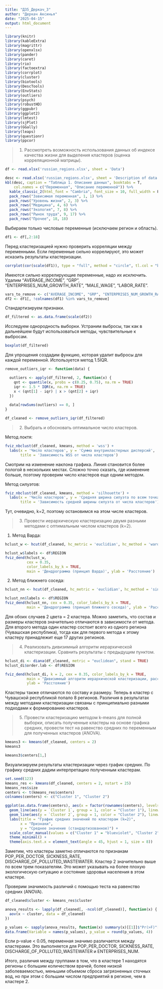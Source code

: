 ---
title: "ДЗ5_Деркач_3"
author: "Деркач Аксинья"
date: "2025-04-15"
output: html_document
---

```{r message=FALSE, warning=FALSE}
library(knitr)
library(kableExtra)
library(magrittr)
library(openxlsx)
library(pander)
library(caret)
library(rio)
library(factoextra)
library(corrplot)
library(cluster)
library(biotools)
library(DescTools)
library(EnvStats)
library(outliers)
library(psych)
library(robustHD)
library(ggpubr)
library(ggplot2)
library(lmtest)
library(sjPlot)
library(GGally)
library(leaps)
library(questionr)
library(ppcor)
```

> 1. Рассмотреть возможность использования данных об индексе качества жизни для выделения кластеров (оценка корреляционной матрицы).

```{r}
df <- read.xlsx('russian_regions.xlsx', sheet = 'Data')
```

```{r, echo = FALSE}
desc <- read.xlsx('russian_regions.xlsx', sheet = 'Description of data')
kbl(desc, caption = "Таблица 1. Описание данных", booktabs = T, 
    col.names = c("Переменная", "Описание переменной")) %>% 
  kable_classic_2(html_font = "Cambria", font_size = 10, full_width = F) %>%
  pack_rows("Зависимая переменная", 1, 1) %>%
  pack_rows("Уровень жизни", 2, 3) %>%
  pack_rows("Медицина", 4, 6) %>%
  pack_rows("Экология", 7, 8) %>%
  pack_rows("Рынок труда", 9, 17) %>%
  pack_rows("Прочее", 18, 18)
```

Выбираем только числовые переменные (исключаем регион и область).

```{r}
df1 <- df[,2:18]
```

Перед кластеризацией нужно проверить корреляции между переменными. Если переменные сильно коррелируют, это может исказить результаты кластеризации.

```{r}
corrplot(cor(scale(df1)), type = "full", method = "circle", tl.col = "black", tl.srt = 45, tl.cex = 0.5)
```


Имеются сильно коррелирующие переменные, надо их исключить.
Удалим "AVERAGE_INCOME", "GRP", "ENTERPRISES_NUM_GROWTH_RATE", "MALE_WAGE", "LABOR_RATE".

```{r}
vars_to_remove <- c("AVERAGE_INCOME", "GRP", "ENTERPRISES_NUM_GROWTH_RATE", "MALE_WAGE", "LABOR_RATE")
df2 <- df1[, !colnames(df1) %in% vars_to_remove]
```

Стандартизируем признаки.

```{r}
df_filtered <- as.data.frame(scale(df2))
```

Исследуем однородность выборки. Устраним выбросы, так как в дальнейшем будут использоваться методы, чувствительные к выбросам.

```{r}
boxplot(df_filtered)
```

Для упрощения создадим функцию, которая удалит выбросы для каждой переменной. Используется метод 1.5IQR.

```{r}
remove_outliers_iqr <- function(data) {

  outliers <- apply(df_filtered, 2, function(x) {
    qnt <- quantile(x, probs = c(0.25, 0.75), na.rm = TRUE)
    iqr <- 1.5 * IQR(x, na.rm = TRUE)
    x < (qnt[1] - iqr) | x > (qnt[2] + iqr)
  })
  
  data[rowSums(outliers) == 0, ]
}

df_cleaned <- remove_outliers_iqr(df_filtered)
```

> 2. Выбрать и обосновать оптимальное число кластеров.

Метод локтя:

```{r}
fviz_nbclust(df_cleaned, kmeans, method = 'wss') +
  labs(x = 'Число кластеров', y = 'Сумма внутрикластерных дисперсий',
       title = 'Зависимость WSS от числа кластеров')
```

Смотрим на изменение наклона графика. Линия становится более пологой в нескольких местах. Сложно точно сказать, где изменение больше, поэтому проверим число кластеров еще одним методом.

Метод силуэтов:

```{r}
fviz_nbclust(df_cleaned, kmeans, method = 'silhouette') +
  labs(x = 'Число кластеров', y = 'Средняя ширина силуэта по всем точкам',
       title = 'Зависимость средней ширины силуэта от числа кластеров')
```

Тут, очевидно, k=2, поэтому остановимся на этом числе кластеров.

> 3. Провести иерархическую кластеризацию двумя разными методами с оптимальным числом кластеров (k=2).

1) Метод Варда:

```{r}
hclust_w <- hcut(df_cleaned, hc_metric = 'euclidian', hc_method = 'ward.D2')
```

```{r, warning = FALSE, message = FALSE}
hclust_w$labels <- df$REGION
fviz_dend(hclust_w,
          cex = 0.35, 
          color_labels_by_k = TRUE, 
          main = 'Дендрограмма (принцип Варда)', ylab = 'Расстояние')
```

2) Метод ближнего соседа:

```{r}
hclust_nn <- hcut(df_cleaned, hc_metric = 'euclidian', hc_method = 'single')
```

```{r, warning = FALSE, message = FALSE}
hclust_nn$labels <- df$REGION
fviz_dend(hclust_nn, cex = 0.35, color_labels_by_k = TRUE,
          main = 'Дендрограмма (принцип ближнего соседа)', ylab = 'Расстояние')
```

Для обоих случаев 2 цвета = 2 кластера. Можно заметить, что состав и размеры кластеров значительно отличаются в зависимости от метода. Для второго метода один кластер состоит всего из одного региона (Чувашская республика), тогда как для первого метода к этому кластеру принадлежит еще 17 других регионов.

> 4. Реализовать дивизимный алгоритм иерархической кластеризации. Сравнить результаты с предыдущим пунктом.

```{r}
hclust_di <- diana(df_cleaned, metric = "euclidean", stand = TRUE)
hclust_di$order.lab <- df$REGION

fviz_dend(hclust_di, k = 2, cex = 0.35, color_labels_by_k = TRUE,  
          main = "Дивизимный алгоритм иерархической кластеризации, расстояние Евклида",
          ylab = 'Расстояние')
```

Кластеры также отличаются по составу и размеру. Теперь в кластер с Чувашской республикой попало 8 регионов. 
Различия в результатах между методами кластеризации связаны с принципиально разными подходами к формированию кластеров.

> 5. Провести кластеризацию методом k-means для полной выборки, описать полученные кластеры на основе графика средних, провести тест на равенство средних по переменным для полученных кластеров (ANOVA).

```{r}
kmeans3 <- kmeans(df_cleaned, centers = 2)
kmeans3
```

```{r}
kmeans3$centers[1,]
```

Визуализируем результаты кластеризации через график средних. По графику средних дадим интерпретацию полученным кластерам.

```{r}
set.seed(123)
kmeans_res <- kmeans(df_cleaned, centers = 2, nstart = 25)
kmeans_res$size 
centers <- t(kmeans_res$centers)
colnames(centers) <- c("Cluster 1", "Cluster 2")

ggplot(as.data.frame(centers), aes(x = factor(rownames(centers), levels = rownames(centers)))) +
  geom_line(aes(y = `Cluster 1`, group = 1, color = "Cluster 1"), linewidth = 1.5) +
  geom_line(aes(y = `Cluster 2`, group = 1, color = "Cluster 2"), linewidth = 1.5) +
  labs(title = "График средних значений по кластерам (k=2)",
       x = "Признаки",
       y = "Среднее значение (стандартизованное)") +
  scale_color_manual(values = c("Cluster 1" = "blueviolet", "Cluster 2" = "firebrick3")) +
  theme_minimal() +
  theme(axis.text.x = element_text(angle = 45, hjust = 1, size = 8))
```

Заметим, что кластеры заметно отличаются по признакам POP_PER_DOCTOR, SICKNESS_RATE, DISCHARGE_OF_POLLUTED_WASTEWATER.
Кластер 2 значительно выше по всем трем показателям. Это может указывать на более плохую экологическую ситуацию и состояние здоровья населения в этом кластере. 

Проверим значимость различий с помощью теста на равенство средних (ANOVA).

```{r}
df_cleaned$cluster <- kmeans_res$cluster

anova_results <- lapply(df_cleaned[, -ncol(df_cleaned)], function(x) {
  aov(x ~ cluster, data = df_cleaned)
})

p_values <- sapply(anova_results, function(x) summary(x)[[1]]$"Pr(>F)"[1])
data.frame(Variable = names(p_values), p_value = round(p_values, 4))
```

Если p-value < 0.05, переменная значимо различается между кластерами. Это выполняется для POP_PER_DOCTOR, SICKNESS_RATE, DISCHARGE_OF_POLLUTED_WASTEWATER и ENTERPRISES_NUM. 

Итого, различия между группами в том, что в кластере 1 находятся регионы с большим количеством врачей, более низкой заболеваемостью, меньшим объемом сброса загрязненных сточных вод, но при этом с большим числом предприятий в регионе, чем в кластере 2.

